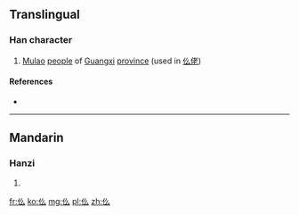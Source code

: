 ==Translingual==

===Han character===
{{Han char|rn=9|rad=人|as=03|sn=5|four=|canj=人竹戈 (OHI)|ids=⿰[[亻]][[么]]}}

# [[Mulao]] [[people]] of [[Guangxi]] [[province]] (used in [[仫佬]])

====References====
* {{Han ref|kx=0094.051|hdz=10114.100|uh=4EEB|ud=20203}}

----

==Mandarin==

===Hanzi===
{{cmn-hanzi|pin=[[mù]] ([[mu4]])|wg=mu<sup>4</sup>}}

# {{defn|lang=cmn|sort=人03}}

[[fr:仫]]
[[ko:仫]]
[[mg:仫]]
[[pl:仫]]
[[zh:仫]]